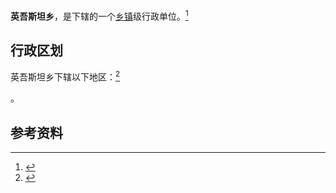{{中国乡级行政区|65/31/30/207/000}}

'''英吾斯坦乡'''，是{{PRC admin/fullname|65/31/30/207/000|3}}下辖的一个[[乡镇|乡镇]]级行政单位。<ref>{{PRC admin/ref sgc|{{PRC admin/parent|65/31/30/207/000}}}}</ref>

== 行政区划 ==

英吾斯坦乡下辖以下地区：<ref>{{PRC admin/ref sgc|65/31/30/207/000}}</ref>

{{PRC admin/children|65/31/30/207/000}}。

== 参考资料 ==

{{reflist}}

{{行政区划小作品}}
{{PRC admin/navcat|65/31/30/207/000}}